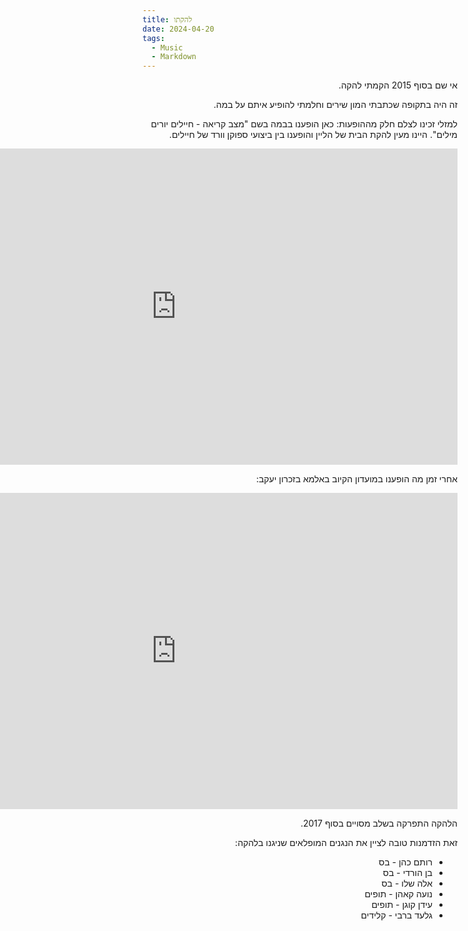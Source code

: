 ```yaml
---
title: להקתו
date: 2024-04-20
tags:
  - Music
  - Markdown
---
```

<div dir="rtl">

אי שם בסוף 2015 הקמתי להקה.

זה היה בתקופה שכתבתי המון שירים וחלמתי להופיע איתם על במה.

למזלי זכינו לצלם חלק מההופעות:
כאן הופענו בבמה בשם "מצב קריאה - חיילים יורים מילים".
היינו מעין להקת הבית של הליין והופענו בין ביצועי ספוקן וורד של חיילים.
<iframe width="900" height="506" src="https://www.youtube.com/embed/0VJSRifeoZY" title="אביב אלדן ולהקתו - שירה" frameborder="0" allow="accelerometer; autoplay; clipboard-write; encrypted-media; gyroscope; picture-in-picture; web-share" referrerpolicy="strict-origin-when-cross-origin" allowfullscreen></iframe>

אחרי זמן מה הופענו במועדון הקיוב באלמא בזכרון יעקב:

<iframe width="900" height="506" src="https://www.youtube.com/embed/yXXjliPb650" title="אביב אלדן ולהקתו - בחזרה לפשטות" frameborder="0" allow="accelerometer; autoplay; clipboard-write; encrypted-media; gyroscope; picture-in-picture; web-share" referrerpolicy="strict-origin-when-cross-origin" allowfullscreen></iframe>

הלהקה התפרקה בשלב מסויים בסוף 2017.

זאת הזדמנות טובה לציין את הנגנים המופלאים שניגנו בלהקה:
- רותם כהן - בס
- בן הורדי - בס
- אלה שלו - בס
- נועה קאהן - תופים
- עידן קוגן - תופים
- גלעד ברבי - קלידים

</div>


